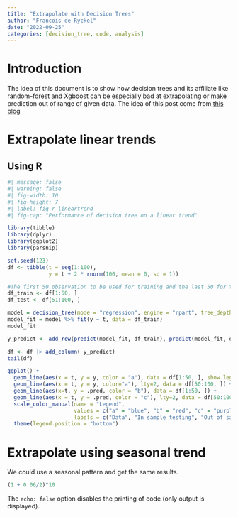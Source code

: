 ```yaml
---
title: "Extrapolate with Decision Trees"
author: "Francois de Ryckel"
date: "2022-09-25"
categories: [decision_tree, code, analysis]
---
```


# Introduction 

The idea of this document is to show how decision trees and its affiliate like random-forest and Xgboost can be especially bad at extrapolating or make prediction out of range of given data.   The idea of this post come from [this blog](https://www.sarem-seitz.com/forecasting-with-decision-trees-and-random-forests/)

# Extrapolate linear trends 


## Using R 

```r
#| message: false
#| warning: false
#| fig-width: 10
#| fig-height: 7
#| label: fig-r-lineartrend
#| fig-cap: "Performance of decision tree on a linear trend"

library(tibble)
library(dplyr)
library(ggplot2)
library(parsnip)

set.seed(123)
df <- tibble(t = seq(1:100), 
             y = t + 2 * rnorm(100, mean = 0, sd = 1))

#The first 50 observation to be used for training and the last 50 for testing.
df_train <- df[1:50, ]
df_test <- df[51:100, ]

model = decision_tree(mode = "regression", engine = "rpart", tree_depth = 2) 
model_fit = model %>% fit(y ~ t, data = df_train)
model_fit

y_predict <- add_row(predict(model_fit, df_train), predict(model_fit, df_test))

df <- df |> add_column( y_predict)
tail(df)

ggplot() + 
  geom_line(aes(x = t, y = y, color = "a"), data = df[1:50, ], show.legend = TRUE) + 
  geom_line(aes(x = t, y = y, color="a"), lty=2, data = df[50:100, ]) + 
  geom_line(aes(x=t, y = .pred, color = "b"), data = df[1:50, ]) + 
  geom_line(aes(x = t, y = .pred, color = "c"), lty=2, data = df[50:100, ]) + 
  scale_color_manual(name = "Legend", 
                     values = c("a" = "blue", "b" = "red", "c" = "purple"), 
                     labels = c("Data", "In sample testing", "Out of sample testing")) + 
  theme(legend.position = "bottom")
```


# Extrapolate using seasonal trend 

We could use a seasonal pattern and get the same results.

```r

(1 + 0.06/2)^10

```

The `echo: false` option disables the printing of code (only output is displayed).
